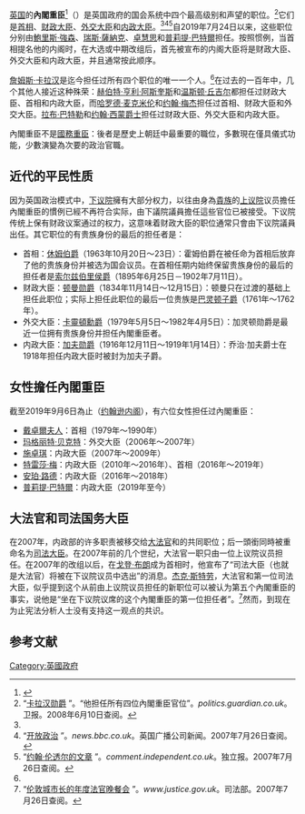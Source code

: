 {{noteTA
|G1=PoliticiansUK
|1=zh-hans:索尔兹伯里;zh-hk:梳士巴利;zh-tw:索爾斯伯利;
}}
{{distinguish|國務重臣}}
[[英国|英国]]的'''內閣重臣'''<ref>{{Cite news|title=英國新外相特拉斯和她的對華、對美和印太外交政策主張|url=https://www.bbc.com/zhongwen/trad/uk-58600394|newspaper=BBC News 中文|accessdate=2021-09-19|language=zh-hant|archive-date=2022-05-24|archive-url=https://web.archive.org/web/20220524064744/https://www.bbc.com/zhongwen/trad/uk-58600394}}</ref>（{{lang-en|Great Offices of State}}）是英国政府的国会系统中四个最高级别和声望的职位。<ref name="Kallaghan">“[http://politics.guardian.co.uk/labour/story/0,,1446862,00.html 卡拉汉勋爵] {{Wayback|url=http://politics.guardian.co.uk/labour/story/0,,1446862,00.html |date=20071103181522 }}”。“他担任所有四位內閣重臣官位”。''politics.guardian.co.uk''。卫报。2008年6月10日查阅。</ref>它们是[[英国首相|首相]]、[[财政大臣_(英国)|财政大臣]]、[[外交及聯邦事務大臣|外交大臣]]和[[内政大臣|内政大臣]]。<ref name="Kallaghan"></ref><ref>“[http://news.bbc.co.uk/hi/english/static/in_depth/uk_politics/2001/open_politics/foreign_policy/diplomacy.stm 开放政治] {{Wayback|url=http://news.bbc.co.uk/hi/english/static/in_depth/uk_politics/2001/open_politics/foreign_policy/diplomacy.stm |date=20210310092414 }}”。''news.bbc.co.uk''。英国广播公司新闻。2007年7月26日查阅。</ref><ref>“[http://comment.independent.co.uk/columnists_m_z/john_rentoul/article23242.ece 约翰·伦透尔的文章] {{webarchive|url=https://web.archive.org/web/20070930181424/http://comment.independent.co.uk/columnists_m_z/john_rentoul/article23242.ece |date=2007-09-30 }}”。''comment.independent.co.uk''。独立报。2007年7月26日查阅。</ref>自2019年7月24日以来，这些职位分别由[[鮑里斯·強森|鮑里斯·強森]]、[[瑞斯·薩納克|瑞斯·薩納克]]、[[卓慧思|卓慧思]]和[[普莉提·巴特爾|普莉提·巴特爾]]担任。按照惯例，当首相提名他的内阁时，在大选或中期改组后，首先被宣布的内阁大臣将是财政大臣、外交大臣和内政大臣，并且通常按此顺序。

[[詹姆斯·卡拉汉|詹姆斯·卡拉汉]]是迄今担任过所有四个职位的唯一一个人。<ref name="Kallaghan"></ref>在过去的一百年中，几个其他人接近这种殊荣：[[赫伯特·亨利·阿斯奎斯|赫伯特·亨利·阿斯奎斯]]和[[温斯顿·丘吉尔|温斯顿·丘吉尔]]都担任过财政大臣、首相和内政大臣，而[[哈罗德·麦克米伦|哈罗德·麦克米伦]]和[[约翰·梅杰|约翰·梅杰]]担任过首相、财政大臣和外交大臣。[[拉布·巴特勒|拉布·巴特勒]]和[[约翰·西蒙，第一代西蒙子爵|约翰·西蒙爵士]]担任过财政大臣、外交大臣和内政大臣。

內閣重臣不是[[國務重臣|國務重臣]]：後者是歷史上朝廷中最重要的職位，多數現在僅具儀式功能，少數演變為次要的政治官職。

==近代的平民性质==
因为英国政治模式中，[[英国下议院|下议院]]擁有大部分权力，以往由身為[[貴族|貴族]]的[[英国上议院|上议院]]议员擔任內閣重臣的慣例已經不再符合实际，由下議院議員擔任這些官位已被接受。下议院传统上保有财政议案通过的权力，这意味着财政大臣的职位通常只會由下议院議員出任。其它职位的有贵族身份的最后的担任者是：
*首相：[[亚历克·道格拉斯-休姆|休姆伯爵]]（1963年10月20日～23日）：霍姆伯爵在被任命为首相后放弃了他的贵族身份并被选为国会议员。在首相任期内始终保留贵族身份的最后的担任者是[[羅伯特·蓋斯科因-塞西爾，第三代索爾斯伯利侯爵|索尔兹伯里侯爵]]（1895年6月25日－1902年7月11日）。
*财政大臣：[[托马斯·顿曼，第一代顿曼男爵|顿曼勋爵]]（1834年11月14日～12月15日）：顿曼只在过渡的基础上担任此职位；实际上担任此职位的最后一位贵族是[[威廉·巴灵顿，第二代巴灵顿子爵|巴灵顿子爵]]（1761年～1762年）。
*外交大臣：[[彼得·卡靈頓，第六代卡靈頓男爵|卡靈頓勳爵]]（1979年5月5日～1982年4月5日）：加灵顿勋爵是最近一位拥有贵族身份并担任內閣重臣者。
*内政大臣：[[乔治·加夫，第一代加夫子爵|加夫勋爵]]（1916年12月11日～1919年1月14日）：乔治·加夫爵士在1918年担任内政大臣时被封为加夫子爵。

== 女性擔任內閣重臣 ==
截至2019年9月6日為止（[[约翰逊内阁|约翰逊内阁]]），有六位女性担任过內閣重臣：
*[[戴卓爾夫人|戴卓爾夫人]]：首相（1979年～1990年）
*[[玛格丽特·贝克特|玛格丽特·贝克特]]：外交大臣（2006年～2007年）
*[[施卓琪|施卓琪]]：内政大臣（2007年～2009年）
*[[特雷莎·梅|特雷莎·梅]]：内政大臣（2010年～2016年）、首相（2016年～2019年）
*[[安珀·路德|安珀·路德]]：内政大臣（2016年～2018年）
*[[普莉提·巴特爾|普莉提·巴特爾]]：内政大臣（2019年至今）

==大法官和司法国务大臣==
在2007年，内政部的许多职责被移交给[[大法官|大法官]]和{{Link-en|憲制事務大臣|Secretary of State for Constitutional Affairs|憲制事務大臣}}的共同职位；后一頭銜同時被重命名为[[司法大臣_(英国)|司法大臣]]。在2007年前的几个世纪，大法官一职只由一位上议院议员担任。在2007年的改组以后，在[[戈登·布朗|戈登·布朗]]成为首相时，他宣布了“司法大臣（也就是大法官）将被在下议院议员中选出”的消息。[[杰克·斯特劳|杰克·斯特劳]]，大法官和第一位司法大臣，似乎提到这个从前由上议院议员担任的新职位可以被认为第五个內閣重臣的事实，说他是“坐在下议院议席的这个內閣重臣的第一位担任者”。<ref>“[http://www.justice.gov.uk/news/sp180707a.htm 伦敦城市长的年度法官晚餐会] {{webarchive|url=https://web.archive.org/web/20090215213450/http://www.justice.gov.uk/news/sp180707a.htm |date=2009-02-15 }}”。''www.justice.gov.uk''。司法部。2007年7月26日查阅。</ref>然而，到现在为止宪法分析人士没有支持这一观点的共识。

==参考文献==
<div class="references-small"><references></references>
</div>

[[Category:英國政府|Category:英國政府]]